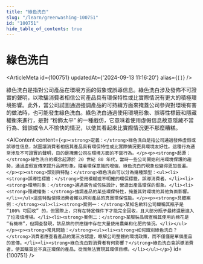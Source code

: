```yaml
---
title: "綠色洗白"
slug: "/learn/greenwashing-100751"
id: "100751"
hide_table_of_contents: true
---
```



# 綠色洗白

<ArticleMeta id={100751} updatedAt={'2024-09-13 11:16:20'} alias={`[]`} />
<div className='border-solid border-b border-t-0 my-4 border-[var(--ifm-color-gray-300)]' />

綠色洗白是指對公司產品在環境方面的假象或誤導信息。綠色洗白涉及發佈不可證實的聲明，以欺騙消費者相信公司產品具有環保特性或比實際情況有更大的積極環境影響。此外，當公司試圖通過強調產品的可持續方面來掩蓋公司參與對環境有害的做法時，也可能發生綠色洗白。綠色洗白通過使用環境形象、誤導性標籤和隱藏權衡來進行，是對 “粉飾太平” 的一種戲仿，它意味着使用虛假信息故意隱藏不當行為、錯誤或令人不愉快的情況，以使其看起來比實際情況更不那麼糟糕。

<AIContent content={`<p><strong>定義：</strong>綠色洗白是指公司通過發佈虛假或誤導性信息，試圖讓消費者相信其產品具有環保特性或比實際情況更具環境友好性。這種行為通常涉及不可證實的聲明，目的是掩蓋公司在環境方面的不當行為。</p><p><strong>起源：</strong>綠色洗白的概念起源於 20 世紀 80 年代，當時一些公司開始利用環境保護的趨勢，通過虛假宣傳來提升品牌形象。隨着環保意識的增強，綠色洗白的現象也變得更加普遍。</p><p><strong>類別與特點：</strong>綠色洗白可以分為幾種類型：<ul><li><strong>誤導性標籤：</strong>使用模糊或不明確的環保標籤，誤導消費者。</li><li><strong>環境形象：</strong>通過廣告或包裝設計，營造出產品環保的假象。</li><li><strong>隱藏權衡：</strong>強調產品的某些環保特性，掩蓋其對環境的其他負面影響。</li></ul>這些特點使得消費者難以辨別產品的真實環保性能。</p><p><strong>具體案例：</strong><ul><li><strong>案例一：</strong>某知名飲料公司聲稱其瓶子是 “100% 可回收” 的，但實際上，只有在特定條件下才能完全回收，且大部分瓶子最終還是進入了垃圾填埋場。</li><li><strong>案例二：</strong>某服裝品牌宣稱其使用的棉花是 “有機棉”，但調查發現，該品牌的供應鏈中存在大量使用農藥和化肥的情況。</li></ul></p><p><strong>常見問題：</strong><ul><li><strong>如何識別綠色洗白？</strong>消費者應查看產品的第三方認證，瞭解公司整體的環境政策，而不僅僅是單個產品的宣傳。</li><li><strong>綠色洗白對消費者有何影響？</strong>綠色洗白會誤導消費者，使其購買並不真正環保的產品，從而無法實現其環保目標。</li></ul></p>`} id={100751} />
